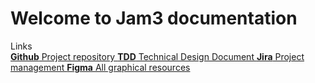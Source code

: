 

<Meta title="intro/Welcome" />

# Welcome to Jam3 documentation

<div className={css.subheading}>Links</div>

<div className={css.list}>
  <a className={css.item} href="https://github.com/Jam3/nextjs-boilerplate" target="_blank">
    <span>
      <strong>Github</strong>
      Project repository
    </span>
  </a>
  <a className={css.item} href="https://jam3.com" target="_blank">
    <span>
      <strong>TDD</strong>
      Technical Design Document
    </span>
  </a>
  <a className={css.item} href="https://jam3.com" target="_blank">
    <span>
      <strong>Jira</strong>
      Project management
    </span>
  </a>
  <a className={css.item} href="https://jam3.com" target="_blank">
    <span>
      <strong>Figma</strong>
      All graphical resources
    </span>
  </a>
</div>
